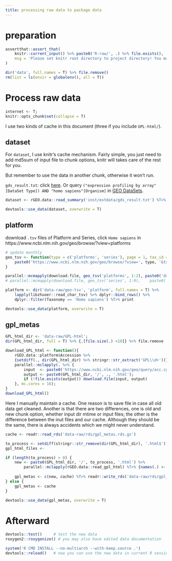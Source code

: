 ```yaml
---
title: processing raw data to package data
---
```


# preparation

```r
assertthat::assert_that(
    knitr::current_input() %>% paste0('R-raw/', .) %>% file.exists(),
    msg = 'Please set knitr root directory to project directory! You may try running `rmarkdown::render("data-raw/data.Rmd")` at project directory or clicking `Knit` button on the top of this document in RStudio.'
)
```

```r
dir('data', full.names = T) %>% file.remove()
rm(list = ls(envir = globalenv(), all = T))
```

# Process raw data

```r
internet <- T;
knitr::opts_chunk$set(collapse = T)
```

I use two kinds of cache in this document (three if you include `GPL-html/`).

## dataset

For `dataset`, I use knitr's cache mechanism. Fairly simple, you just need to add 
md5sum of input file to chunk options, knitr will takes care of the rest for you.  

But remember to use the data in another chunk, otherwise it won't run.

`gds_result.txt`: click [here](https://www.ncbi.nlm.nih.gov/gds?term=(%22expression%20profiling%20by%20array%22%5BDataSet%20Type%5D)%20AND%20%22homo%20sapiens%22%5BOrganism%5D).
    Or query `("expression profiling by array"[DataSet Type]) AND "homo sapiens"[Organism]`
    in [GEO DataSets](https://www.ncbi.nlm.nih.gov/gds). 
   

```r
dataset <- rGEO.data::read_summary('inst/extdata/gds_result.txt') %T>% print 
```

```r
devtools::use_data(dataset, overwrite = T)
```

## platform

download `.tsv` files of Platform and Series, click `Homo sapiens` in https://www.ncbi.nlm.nih.gov/geo/browse/?view=platforms


```r
# update monthly
geo_tsv <- function(type = c('platforms', 'series'), page = 1, tax_id = '9606') {
    paste0('https://www.ncbi.nlm.nih.gov/geo/browse/?view=', type, '&tax=', tax_id, '&mode=tsv&page=', page, '&display=5000')
}

parallel::mcmapply(download.file, geo_tsv('platforms', 1:2), paste0('data-raw/geo-tsv/platform-', 1:2, '.tsv'))
# parallel::mcmapply(download.file, geo_tsv('series', 1:9),    paste0('data-raw/geo-tsv/series-',   1:9, '.tsv'))
```


```r
platform <- dir('data-raw/geo-tsv', 'platform', full.names = T) %>% 
	lapply(libzhuoer::read_char_tsv) %>% dplyr::bind_rows() %>% 
	dplyr::filter(Taxonomy == 'Homo sapiens') %T>% print

devtools::use_data(platform, overwrite = T)
```

## gpl_metas

```r
GPL_html_dir <- 'data-raw/GPL-html';
dir(GPL_html_dir, full = T) %>% {.[file.size(.) <10]} %>% file.remove

download_GPL_html <- function(){
    rGEO.data::platform$Accession %>% 
    {setdiff(., dir(GPL_html_dir) %>% stringr::str_extract('GPL\\d+'))} %>%
    parallel::mclapply(. %>% {
        input  <- paste0('https://www.ncbi.nlm.nih.gov/geo/query/acc.cgi?acc=', .);
        output <- paste0(GPL_html_dir, '/', ., '.html');
        if (!file.exists(output)) download.file(input, output)
    }, mc.cores = 16);
}
download_GPL_html()
```

Here I manually maintain a cache. One reason is to save file in case all old 
data get cleaned. Another is that there are two differences, one is old and new 
chunk option, whether input dir mtime or input files; the other is the difference 
between the inut files and our cache. Although they should be the same, there is 
always accidents which we might never understand.

```r
cache <- readr::read_rds('data-raw/rds/gpl_metas.rds.gz')

to_process <- setdiff(stringr::str_remove(dir(GPL_html_dir), '.html$'), names(cache))
gpl_html_files <- 

if (length(to_process) > 0) {
    new <- paste0(GPL_html_dir, '/', to_process, '.html') %>% 
        parallel::mclapply(rGEO.data::read_gpl_html) %T>% {names(.) <- to_process}
    
    gpl_metas <- c(new, cache) %T>% readr::write_rds('data-raw/rds/gpl_metas.rds.gz', 'gz')
} else {
    gpl_metas <- cache
}

devtools::use_data(gpl_metas, overwrite = T)
```



# Afterward

```r
devtools::test()     # test the new data
roxygen2::roxygenize() # you may also have edited data documentation

system('R CMD INSTALL --no-multiarch --with-keep.source .')
devtools::reload()   # now you can use the new data in current R session 
```






